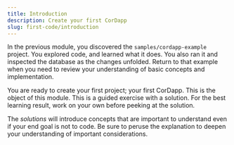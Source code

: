 ```yaml
---
title: Introduction
description: Create your first CorDapp
slug: first-code/introduction
---
```



In the previous module, you discovered the `samples/cordapp-example` project. You explored code, and learned what it does. You also ran it and inspected the database as the changes unfolded. Return to that example when you need to review your understanding of basic concepts and implementation.

You are ready to create your first project; your first CorDapp. This is the object of this module. This is a guided exercise with a solution. For the best learning result, work on your own before peeking at the solution.

<HighlightBox type="tip">

The _solutions_ will introduce concepts that are important to understand even if your end goal is not to code. Be sure to peruse the explanation to deepen your understanding of important considerations.

</HighlightBox>
